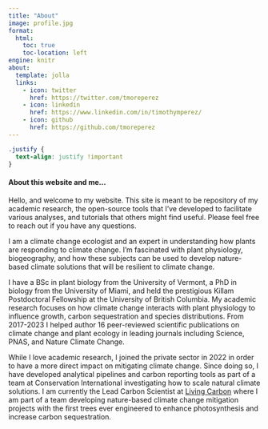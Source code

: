 ```yaml
---
title: "About"
image: profile.jpg
format:
  html:
    toc: true
    toc-location: left
engine: knitr
about:
  template: jolla
  links:
    - icon: twitter
      href: https://twitter.com/tmoreperez
    - icon: linkedin
      href: https://www.linkedin.com/in/timothymperez/
    - icon: github
      href: https://github.com/tmoreperez
---
```


```css
.justify {
  text-align: justify !important
}
```

::: justify
#### About this website and me...

Hello, and welcome to my website. This site is meant to be repository of my academic research, the open-source tools that I've developed to facilitate various analyses, and tutorials that others might find useful. Please feel free to reach out if you have any questions.

I am a climate change ecologist and an expert in understanding how plants are responding to climate change. I'm fascinated with plant physiology, biogeography, and how these subjects can be used to develop nature-based climate solutions that will be resilient to climate change.

I have a BSc in plant biology from the University of Vermont, a PhD in biology from the University of Miami, and held the prestigious Killam Postdoctoral Fellowship at the University of British Columbia. My academic research focuses on how climate change interacts with plant physiology to influence growth, carbon sequestration and species distributions. From 2017-2023 I helped author 16 peer-reviewed scientific publications on climate change and plant ecology in leading journals including Science, PNAS, and Nature Climate Change.

While I love academic research, I joined the private sector in 2022 in order to have a more direct impact on mitigating climate change. Since doing so, I have developed analytical pipelines and carbon reporting tools as part of a team at Conservation International investigating how to scale natural climate solutions. I am currently the Lead Carbon Scientist at [Living Carbon](https://www.livingcarbon.com) where I am part of a team developing nature-based climate change mitigation projects with the first trees ever engineered to enhance photosynthesis and increase carbon sequestration.
:::
